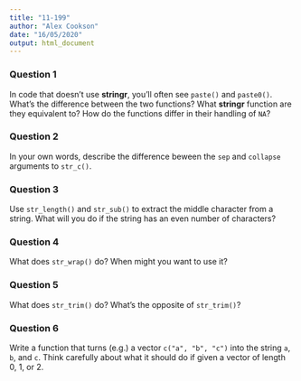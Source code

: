 ```yaml
---
title: "11-199"
author: "Alex Cookson"
date: "16/05/2020"
output: html_document
---
```


### Question 1

In code that doesn't use **stringr**, you'll often see `paste()` and `paste0()`. What's the difference between the two functions? What **stringr** function are they equivalent to? How do the functions differ in their handling of `NA`?


### Question 2

In your own words, describe the difference beween the `sep` and `collapse` arguments to `str_c()`.


### Question 3

Use `str_length()` and `str_sub()` to extract the middle character from a string. What will you do if the string has an even number of characters?


### Question 4

What does `str_wrap()` do? When might you want to use it?


### Question 5

What does `str_trim()` do? What's the opposite of `str_trim()`?


### Question 6

Write a function that turns (e.g.) a vector `c("a", "b", "c")` into the string `a`, `b`, and `c`. Think carefully about what it should do if given a vector of length 0, 1, or 2.
